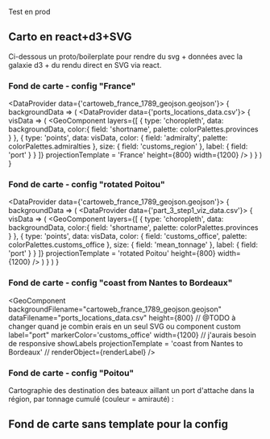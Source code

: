 



Test en prod


## Carto en react+d3+SVG

Ci-dessous un proto/boilerplate pour rendre du svg + données avec la galaxie d3 + du rendu direct en SVG via react.

### Fond de carte - config "France"

<DataProvider data={'cartoweb_france_1789_geojson.geojson'}>
  {
    backgroundData => (
      <DataProvider data={'ports_locations_data.csv'}>
        {
          visData => (
            <GeoComponent 
              layers={[
                {
                  type: 'choropleth',
                  data: backgroundData,
                  color:{
                    field: 'shortname',
                    palette: colorPalettes.provinces
                  }
                },
                {
                  type: 'points',
                  data: visData,
                  color: {
                    field: 'admiralty',
                    palette: colorPalettes.admiralties
                  },
                  size: {
                    field: 'customs_region'
                  },
                  label: {
                    field: 'port'
                  }
                }
              ]}
              projectionTemplate = 'France'
              height={800}
              width={1200}
            />
          )
        }
      </DataProvider>
    )
  }
</DataProvider>

### Fond de carte - config "rotated Poitou"

<DataProvider data={'cartoweb_france_1789_geojson.geojson'}>
  {
    backgroundData => (
      <DataProvider data={'part_3_step1_viz_data.csv'}>
        {
          visData => (
            <GeoComponent 
              layers={[
                {
                  type: 'choropleth',
                  data: backgroundData,
                  color:{
                    field: 'shortname',
                    palette: colorPalettes.provinces
                  }
                },
                {
                  type: 'points',
                  data: visData,
                  color: {
                    field: 'customs_office',
                    palette: colorPalettes.customs_office
                  },
                  size: {
                    field: 'mean_tonnage'
                  },
                  label: {
                    field: 'port'
                  }
                }
              ]}
              projectionTemplate = 'rotated Poitou'
              height={800}
              width={1200}
            />
          )
        }
      </DataProvider>
    )
  }
</DataProvider>


### Fond de carte - config "coast from Nantes to Bordeaux"

<GeoComponent
  backgroundFilename="cartoweb_france_1789_geojson.geojson"
  dataFilename="ports_locations_data.csv"
  height={800} // @TODO à changer quand je combin erais en un seul SVG ou component custom
  label="port"
  markerColor='customs_office'
  width={1200} // j'aurais besoin de responsive
  showLabels
  projectionTemplate = 'coast from Nantes to Bordeaux'
  // renderObject={renderLabel}
/>

### Fond de carte - config "Poitou"
Cartographie des destination des bateaux aillant un port d'attache dans la région, par tonnage cumulé (couleur = amirauté) :

<GeoComponent 
  backgroundFilename="cartoweb_france_1789_geojson.geojson" 
  dataFilename="navigo-out-of-ships-from-region.csv"
  markerColor="pointcall_admiralty"
  markerSize="tonnage"
  label="pointcall"
  showLabels
  projectionTemplate = 'Poitou'
  height={800}
  width={1200}
/>

## Fond de carte sans template pour la config
<GeoComponent 
  backgroundFilename="cartoweb_france_1789_geojson.geojson" 
  dataFilename="navigo-out-of-ships-from-region.csv"
  markerColor="pointcall_admiralty"
  markerSize="tonnage"
  label="pointcall"
  showLabels
/>

<!-- # Tests composant LineChart

<DataProvider data={'decline_longitudinal_data.csv'}>
  {
    data => (
      <LineChart
        data={data.filter(d => d.region === 'France')}
        width={window.innerWidth - 20}
        x={{
          field: 'year',
          title: 'année',
          tickSpan: 5,
        }}
        y={{
          field: 'Imports',
          title: 'imports',
          tickSpan: 100000000,
          tickFormat: v => `${v} lt.`
        }}
        tooltip={d => `import de ${d.Imports} en ${d.year}`}
        annotations={[
              {
                type: 'span',
                start: 1756,
                end: 1763,
                axis: 'x',
                label: 'guerre de sept ans'
              },
              {
                type: 'span',
                start: 400000000,
                end: 500000000,
                axis: 'y',
                label: 'période de faste'
              }
            ]}
      />
    )
  }
</DataProvider>

<DataProvider data={'decline_longitudinal_data.csv'}>
  {
    data => (
      <LineChart
        data={data}
        title="test de titre"
        width={window.innerWidth - 20}
        x={{
          field: 'year',
          title: 'année',
          tickSpan: 10,
        }}
        y={{
          field: 'Imports',
          title: 'imports',
          tickSpan: 100000000,
          tickFormat: v => `${v} lt.`
        }}
        color={{
          field: 'region',
          title: 'Région'
        }}
        tooltip={d => `import de ${d.Imports} en ${d.year} pour ${d.region}`}
      />
    )
  }
</DataProvider>

<DataProvider data={'decline_longitudinal_data.csv'}>
  {
    data => (
      <LineChart
        data={data}
        title="test de line chart (fill gaps)"
        width={window.innerWidth - 20}
        x={{
          field: 'year',
          title: 'année',
          tickSpan: 10,
        }}
        y={{
          field: 'Imports',
          title: 'imports',
          tickSpan: 100000000,
          tickFormat: v => `${v} lt.`,
          fillGaps: true
        }}
        color={{
          field: 'region',
          title: 'Région'
        }}
        tooltip={d => `import de ${d.Imports} en ${d.year} pour ${d.region}`}
      />
    )
  }
</DataProvider>

<DataProvider data={'decline_longitudinal_data.csv'}>
  {
    data => (
      <LineChart
        data={data}
        title="test de linechart (minimum de props)"
        // width={window.innerWidth - 20}
        x={{
          field: 'year',
          // title: 'année',
        }}
        y={{
          field: 'Imports',
          // title: 'imports',
          // tickSpan: 100000000,
          // tickFormat: v => `${v} lt.`
        }}
        color={{
          field: 'region',
          // title: 'Région'
        }}
        // tooltip={d => `import de ${d.Imports} en ${d.year} pour ${d.region}`}
      />
    )
  }
</DataProvider>


# Tests composant BarChart

## Horizontal bar chart

<DataProvider data={'decline_longitudinal_data.csv'}>
  {
    data => (
      <BarChart
        data={data.filter(d => d.region === 'France')}
        title="Test de bar chart (sans fill gaps)"
        width={window.innerWidth - 20}
        x={{
          field: 'year',
          title: 'année',
          tickFormat: (d, i) => +d%5 === 0 ? d : undefined,
        }}
        y={{
          field: 'Imports',
          title: 'imports',
          tickSpan: 100000000,
          tickFormat: v => `${v} lt.`
        }}
        annotations={[
          {
            type: 'span',
            start: 1756,
            end: 1763,
            axis: 'x',
            label: 'guerre de sept ans'
          },
          {
            type: 'span',
            start: 400000000,
            end: 500000000,
            axis: 'y',
            label: 'période de faste'
          }
        ]}
        tooltip={d => `import de ${d.Imports} en ${d.year}`}
      />
    )
  }
</DataProvider>

<DataProvider data={'decline_longitudinal_data.csv'}>
  {
    data => (
      <BarChart
        data={data.filter(d => d.region === 'France')}
        title="Test de bar chart (fill gaps)"
        width={window.innerWidth - 20}
        x={{
          field: 'year',
          title: 'année',
          tickSpan: 10,
          tickFormat: (d, i) => +d%10 === 0 ? d : undefined,
          fillGaps: true
        }}
        y={{
          field: 'Imports',
          title: 'imports',
          tickSpan: 100000000,
          tickFormat: v => `${v} lt.`
        }}
        tooltip={d => `import de ${d.Imports} en ${d.year}`}
      />
    )
  }
</DataProvider>

<DataProvider data={'decline_longitudinal_data.csv'}>
  {
    data => (
      <BarChart
        data={data}
        title="Test de bar chart (stacked, fill gaps)"
        width={window.innerWidth - 20}
        x={{
          field: 'year',
          title: 'année',
          tickSpan: 10,
          tickFormat: (d, i) => +d%10 === 0 ? d : undefined,
          fillGaps: true
        }}
        y={{
          field: 'Imports',
          title: 'imports',
          tickSpan: 100000000,
          tickFormat: v => `${v} lt.`
        }}
        color={{
          field: 'region',
          title: 'région'
        }}
        tooltip={d => `import de ${d.Imports} en ${d.year}`}
      />
    )
  }
</DataProvider>


<DataProvider data={'decline_longitudinal_data.csv'}>
  {
    data => (
      <BarChart
        data={data}
        title="Test de bar chart (grouped, fill gaps)"
        width={window.innerWidth - 20}
        layout={'groups'}
        x={{
          field: 'year',
          title: 'année',
          tickSpan: 10,
          tickFormat: (d, i) => +d%10 === 0 ? d : undefined,
          fillGaps: true
        }}
        y={{
          field: 'Imports',
          title: 'imports',
          tickSpan: 100000000,
          tickFormat: v => `${v} lt.`
        }}
        color={{
          field: 'region',
          title: 'région'
        }}
        tooltip={d => `import de ${d.Imports} en ${d.year} par ${d.region}`}
      />
    )
  }
</DataProvider>


<DataProvider data={'decline_longitudinal_data.csv'}>
  {
    data => (
      <BarChart
        data={data.filter(d => +d.year < 1750)}
        title="Test de bar chart (grouped, no fill gaps)"
        width={window.innerWidth - 20}
        layout={'groups'}
        x={{
          field: 'year',
          title: 'année',
          tickSpan: 10,
          // tickFormat: (d, i) => +d%10 === 0 ? d : undefined,
        }}
        y={{
          field: 'Imports',
          title: 'imports',
          tickSpan: 100000000,
          tickFormat: v => `${v} lt.`
        }}
        color={{
          field: 'region',
          title: 'région'
        }}
        tooltip={d => `import de ${d.Imports} en ${d.year} par ${d.region}`}
      />
    )
  }
</DataProvider>

## Vertical bar charts


<DataProvider data={'decline_longitudinal_data.csv'}>
  {
    data => (
      <BarChart
        data={data.filter(d => d.region === 'France')}
        title="Test de bar chart"
        // width={window.innerWidth - 20}
        orientation="vertical"
        y={{
          field: 'year',
          title: 'année',
          // tickFormat: (d, i) => +d%5 === 0 ? d : undefined,
        }}
        x={{
          field: 'Imports',
          title: 'imports',
          // tickSpan: 1000000,
          //tickFormat: v => `${v} lt.`
        }}
        tooltip={d => `import de ${d.Imports} en ${d.year}`}
      />
    )
  }
</DataProvider>

<DataProvider data={'decline_LR_partners.csv'}>
  {
    data => (
      <BarChart
        data={data}
        title="Test de bar chart (stacked)"
        // width={window.innerWidth - 20}
        orientation="vertical"
        height={200}
        y={{
          field: 'year',
          title: 'année',
        }}
        x={{
          field: 'Imports',
          title: 'imports',
          tickFormat: v => `${v} lt.`
        }}
        color={{
          field: 'partner',
          title: 'partenaire'
        }}
        tooltip={d => `import de ${d.Imports} en ${d.year} depuis ${d.partner}`}
      />
    )
  }
</DataProvider>

<DataProvider data={'decline_LR_partners.csv'}>
  {
    data => (
      <BarChart
        data={data}
        title="Test de bar chart (stacked, dimensionnement par la hauteur des lignes)"
        // width={window.innerWidth - 20}
        orientation="vertical"
        y={{
          field: 'year',
          title: 'année',
          rowHeight: 30,
        }}
        x={{
          field: 'Imports',
          title: 'imports',
          tickFormat: v => `${v} lt.`
        }}
        color={{
          field: 'partner',
          title: 'partenaire'
        }}
        tooltip={d => `import de ${d.Imports} en ${d.year} depuis ${d.partner}`}
      />
    )
  }
</DataProvider>

<DataProvider data={'decline_longitudinal_data.csv'}>
  {
    data => (
      <BarChart
        data={data.filter(d => +d.year < 1750)}
        title="Test de bar chart (grouped)"
        width={window.innerWidth - 20}
        orientation={'vertical'}
        layout={'groups'}
        y={{
          field: 'year',
          title: 'année',
          tickSpan: 10,
          // tickFormat: (d, i) => +d%10 === 0 ? d : undefined,
        }}
        x={{
          field: 'Imports',
          title: 'imports',
          tickSpan: 50000000,
          tickFormat: v => `${v / 1000}k lt.`
        }}
        color={{
          field: 'region',
          title: 'région'
        }}
        tooltip={d => `import de ${d.Imports} en ${d.year} par ${d.region}`}
      />
    )
  }
</DataProvider>


<DataProvider data={'decline_longitudinal_data.csv'}>
  {
    data => (
      <BarChart
        data={data.filter(d => +d.year < 1750)}
        title="Test de bar chart (grouped - dimensionnement par hauteur des lignes)"
        width={window.innerWidth - 20}
        orientation={'vertical'}
        layout={'groups'}
        y={{
          field: 'year',
          title: 'année',
          tickSpan: 10,
          rowHeight: 50
          // tickFormat: (d, i) => +d%10 === 0 ? d : undefined,
        }}
        x={{
          field: 'Imports',
          title: 'imports',
          tickSpan: 50000000,
          tickFormat: v => `${v / 1000}k lt.`
        }}
        color={{
          field: 'region',
          title: 'région'
        }}
        tooltip={d => `import de ${d.Imports} en ${d.year} par ${d.region}`}
      />
    )
  }
</DataProvider>



## Test triangle 
<TriangleComponent 
  dataFilename="part_3_step1_viz_data.csv" 
  rowHeight={300}
  totalWidth = {1600}
  />

## Test courbes de bézier
<BezierComponent
  dataFilename="part_3_step3_viz_customs_offices_data.csv"
  cx={300}
  cy={250}
  r={210}
  inPercentage={10}
  // start={Math.PI / 2}
  // end={Math.PI * 3 / 2}
  />

# Test bateaux

<BoatsIllustration />


# Commerce multi-échelle dans la région de La Rochelle


Voici un tour d'horizon des modules react préparés pour faciliter le développement :

## Image SVG (avec webpack)

On intègre une image  SVG depuis le local (elle sera donc packée par webpack) :


## Image SVG (sans webpack)

On intègre ici directement une image à partir de son URL en ligne (depuis le dossier `public`)
##### ! cassé pour le moment
// <SvgComponent path ="/svg/ports-region-1789.svg" />

## Visualisation vega

Les visualisations vega ont besoin d'un fichier csv stocké dans le dossier `public/data` et d'une spec vega.

<VegaComponent 
  data="sorties_navires_vers_colonies.csv" 
  spec={{
    "mark": "rect",
    "encoding": {
      "x": {
        "field": "port_depart",
        "type": "nominal"
      },
      "y": {
        "field": "port_destination",
        "type": "nominal"
      },
      "color": {
        "type": "quantitative",
        "field": "tonnage",
        "aggregate": "sum"
      }
      
    }
  }}
/>

## Réseau avec sigma

Les visualisations sigma ont besoin d'un fichier gexf stocké dans le dossier `public/data`.

Paramètres :

* `nodeColor` : attribut pour couleur
* `nodeSize` : attribut pour taille
* `labelDensity` : densité des labels (float dans [0, 1])


<SigmaComponent 
  data="toflit_aggregate_1789_only_out.gexf" 
  nodeColor={`admiralty`}
  nodeSize={`inside_degree`}
  labelDensity={0.5}
/>
 -->
